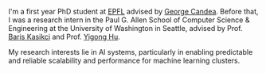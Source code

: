 I'm a first year PhD student at [EPFL](https://www.epfl.ch/en/) advised by [George Candea](https://dslab.epfl.ch/people/candea/). Before that, I was a research intern in the Paul G. Allen School of Computer Science & Engineering at the University of Washington in Seattle, advised by Prof. [Baris Kasikci](https://homes.cs.washington.edu/~baris/) and Prof. [Yigong Hu](https://yigonghu.github.io/). 

My research interests lie in AI systems, particularly in enabling predictable and reliable scalability and performance for machine learning clusters.